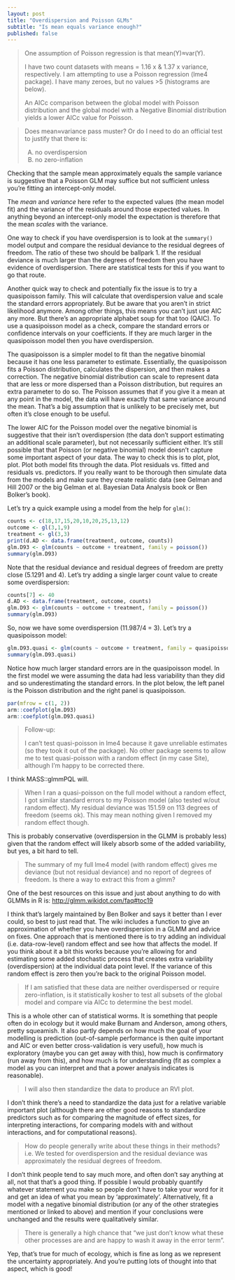```yaml
---
layout: post
title: "Overdispersion and Poisson GLMs"
subtitle: "Is mean equals variance enough?"
published: false
---
```


> One assumption of Poisson regression is that mean(Y)≈var(Y).
> 
> I have two count datasets with means = 1.16 x & 1.37 x variance,
> respectively. I am attempting to use a Poisson regression (lme4 package). I
> have many zeroes, but no values >5 (histograms are below).
> 
> An AICc comparison between the global model with Poisson distribution and the
> global model with a Negative Binomial distribution yields a lower AICc value
> for Poisson.

> Does mean≈variance pass muster? Or do I need to do an official test to
> justify that there is:
>
> A) no overdispersion
> B) no zero-inflation

Checking that the sample mean approximately equals the sample variance is suggestive that a Poisson GLM may suffice but not sufficient unless you're fitting an intercept-only model.

The *mean* and *variance* here refer to the expected values (the mean model fit) and the variance of the residuals around those expected values. In anything beyond an intercept-only model the expectation is therefore that the mean *scales* with the variance.

One way to check if you have overdispersion is to look at the `summary()` model output and compare the residual deviance to the residual degrees of freedom. The ratio of these two should be ballpark 1. If the residual deviance is much larger than the degrees of freedom then you have evidence of overdispersion. There are statistical tests for this if you want to go that route.

Another quick way to check and potentially fix the issue is to try a quasipoisson family. This will calculate that overdispersion value and scale the standard errors appropriately. But be aware that you aren't in strict likelihood anymore. Among other things, this means you can't just use AIC any more. But there's an appropriate alphabet soup for that too (QAIC). To use a quasipoisson model as a check, compare the standard errors or confidence intervals on your coefficients. If they are much larger in the quasipoisson model then you have overdispersion.

The quasipoisson is a simpler model to fit than the negative binomial because it has one less parameter to estimate. Essentially, the quasipoisson fits a Poisson distribution, calculates the dispersion, and then makes a correction. The negative binomial distribution can scale to represent data that are less or more dispersed than a Poisson distribution, but requires an extra parameter to do so. The Poisson assumes that if you give it a mean at any point in the model, the data will have exactly that same variance around the mean. That's a big assumption that is unlikely to be precisely met, but often it's close enough to be useful.

The lower AIC for the Poisson model over the negative binomial is suggestive that their isn't overdispersion (the data don't support estimating an additional scale parameter), but not necessarily sufficient either. It's still possible that that Poisson (or negative binomial) model doesn't capture some important aspect of your data. The way to check this is to plot, plot, plot. Plot both model fits through the data. Plot residuals vs. fitted and residuals vs. predictors. If you really want to be thorough then simulate data from the models and make sure they create realistic data (see Gelman and Hill 2007 or the big Gelman et al. Bayesian Data Analysis book or Ben Bolker's book).

Let's try a quick example using a model from the help for `glm()`:

```r
counts <- c(18,17,15,20,10,20,25,13,12)
outcome <- gl(3,1,9)
treatment <- gl(3,3)
print(d.AD <- data.frame(treatment, outcome, counts))
glm.D93 <- glm(counts ~ outcome + treatment, family = poisson())
summary(glm.D93)
```

Note that the residual deviance and residual degrees of freedom are pretty close (5.1291 and 4). Let's try adding a single larger count value to create some overdispersion:

```r
counts[7] <- 40
d.AD <- data.frame(treatment, outcome, counts)
glm.D93 <- glm(counts ~ outcome + treatment, family = poisson())
summary(glm.D93)
```

So, now we have some overdispersion (11.987/4 = 3). Let's try a quasipoisson model:

```r
glm.D93.quasi <- glm(counts ~ outcome + treatment, family = quasipoisson)
summary(glm.D93.quasi)
```

Notice how much larger standard errors are in the quasipoisson model. In the first model we were assuming the data had less variability than they did and so underestimating the standard errors. In the plot below, the left panel is the Poisson distribution and the right panel is quasipoisson.

```r
par(mfrow = c(1, 2))
arm::coefplot(glm.D93)
arm::coefplot(glm.D93.quasi)
```

> Follow-up:
>
> I can't test quasi-poisson in lme4 because it gave unreliable
> estimates (so they took it out of the package). No other package seems
> to allow me to test quasi-poisson with a random effect (in my case
> Site), although I'm happy to be corrected there.

I think MASS::glmmPQL will.

> When I ran a quasi-poisson on the full model without a random effect,
> I got similar standard errors to my Poisson model (also tested w/out
> random effect). My residual deviance was 151.59  on 113  degrees of
> freedom (seems ok). This may mean nothing given I removed my random
> effect though.

This is probably conservative (overdispersion in the GLMM is probably
less) given that the random effect will likely absorb some of the
added variability, but yes, a bit hard to tell.

> The summary of my full lme4 model (with random effect) gives me
> deviance (but not residual deviance) and no report of degrees of
> freedom. Is there a way to extract this from a glmm?

One of the best resources on this issue and just about anything to do
with GLMMs in R is: <http://glmm.wikidot.com/faq#toc19>

I think that's largely maintained by Ben Bolker and says it better
than I ever could, so best to just read that. The wiki includes a
function to give an approximation of whether you have overdispersion
in a GLMM and advice on fixes. One approach that is mentioned there is
to try adding an individual (i.e. data-row-level) random effect and
see how that affects the model. If you think about it a bit this works
because you're allowing for and estimating some added stochastic
process that creates extra variability (overdispersion) at the
individual data point level. If the variance of this random effect is
zero then you're back to the original Poisson model.

> If I am satisfied that these data are neither overdispersed or require
> zero-inflation, is it statistically kosher to test all subsets of the
> global model and compare via AICc to determine the best model.

This is a whole other can of statistical worms. It is something that
people often do in ecology but it would make Burnam and Anderson,
among others, pretty squeamish. It also partly depends on how much the
goal of your modelling is prediction (out-of-sample performance is
then quite important and AIC or even better cross-validation is very
useful), how much is exploratory (maybe you can get away with this),
how much is confirmatory (run away from this), and how much is for
understanding (fit as complex a model as you can interpret and that a
power analysis indicates is reasonable).

> I will also then standardize the data to produce an RVI plot.

I don't think there's a need to standardize the data just for a
relative variable important plot (although there are other good
reasons to standardize predictors such as for comparing the magnitude
of effect sizes, for interpreting interactions, for comparing models
with and without interactions, and for computational reasons).

> How do people generally write about these things in their methods?
> i.e. We tested for overdispersion and the residual deviance was
> approximately the residual degrees of freedom.

I don't think people tend to say much more, and often don't say
anything at all, not that that's a good thing. If possible I would
probably quantify whatever statement you make so people don't have to
take your word for it and get an idea of what you mean by
'approximately'. Alternatively, fit a model with a negative binomial
distribution (or any of the other strategies mentioned or linked to
above) and mention if your conclusions were unchanged and the results
were qualitatively similar.

> There is generally a high chance that "we just don't know what these
> other processes are and are happy to wash it away in the error term".

Yep, that's true for much of ecology, which is fine as long as we
represent the uncertainty appropriately. And you're putting lots of
thought into that aspect, which is good!
